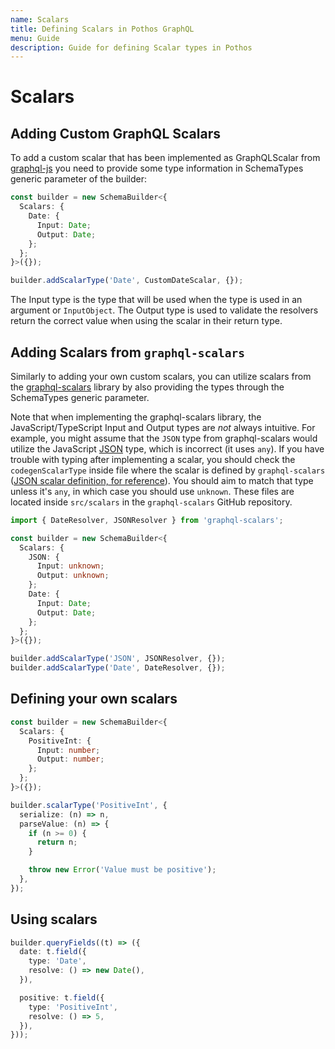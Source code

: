 ```yaml
---
name: Scalars
title: Defining Scalars in Pothos GraphQL
menu: Guide
description: Guide for defining Scalar types in Pothos
---
```






# Scalars

## Adding Custom GraphQL Scalars

To add a custom scalar that has been implemented as GraphQLScalar from
[graphql-js](https://github.com/graphql/graphql-js) you need to provide some type information in
SchemaTypes generic parameter of the builder:

```typescript
const builder = new SchemaBuilder<{
  Scalars: {
    Date: {
      Input: Date;
      Output: Date;
    };
  };
}>({});

builder.addScalarType('Date', CustomDateScalar, {});
```

The Input type is the type that will be used when the type is used in an argument or
`InputObject`. The Output type is used to validate the resolvers return the correct value when using
the scalar in their return type.

## Adding Scalars from `graphql-scalars`

Similarly to adding your own custom scalars, you can utilize scalars from the
[graphql-scalars](https://the-guild.dev/graphql/scalars/docs) library by also providing
the types through the SchemaTypes generic parameter.

Note that when implementing the graphql-scalars library, the JavaScript/TypeScript Input and Output
types are *not* always intuitive. For example, you might assume that the `JSON` type from graphql-scalars
would utilize the JavaScript [JSON](https://developer.mozilla.org/en-US/docs/Web/JavaScript/Reference/Global_Objects/JSON)
type, which is incorrect (it uses `any`). If you have trouble with typing after implementing a scalar, you should check the
`codegenScalarType` inside file where the scalar is defined by `graphql-scalars`
([JSON scalar definition, for reference](https://github.com/Urigo/graphql-scalars/blob/6bdccebb27a7f9be7b5d01dfb052a3e9c17432fc/src/scalars/json/JSON.ts#L17)).
You should aim to match that type unless it's `any`, in which case you should use `unknown`. These
files are located inside `src/scalars` in the `graphql-scalars` GitHub repository.

```typescript
import { DateResolver, JSONResolver } from 'graphql-scalars';

const builder = new SchemaBuilder<{
  Scalars: {
    JSON: {
      Input: unknown;
      Output: unknown;
    };
    Date: {
      Input: Date;
      Output: Date;
    };
  };
}>({});

builder.addScalarType('JSON', JSONResolver, {});
builder.addScalarType('Date', DateResolver, {});
```

## Defining your own scalars

```typescript
const builder = new SchemaBuilder<{
  Scalars: {
    PositiveInt: {
      Input: number;
      Output: number;
    };
  };
}>({});

builder.scalarType('PositiveInt', {
  serialize: (n) => n,
  parseValue: (n) => {
    if (n >= 0) {
      return n;
    }

    throw new Error('Value must be positive');
  },
});
```

## Using scalars

```typescript
builder.queryFields((t) => ({
  date: t.field({
    type: 'Date',
    resolve: () => new Date(),
  }),

  positive: t.field({
    type: 'PositiveInt',
    resolve: () => 5,
  }),
}));
```
